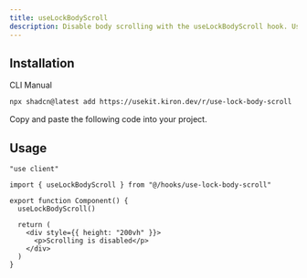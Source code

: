 ```yaml
---
title: useLockBodyScroll
description: Disable body scrolling with the useLockBodyScroll hook. Useful for modals and other components that require a fixed body.
---
```


## Installation

<Tabs defaultValue="cli">

<TabsList>
  <TabsTrigger value="cli">CLI</TabsTrigger>
  <TabsTrigger value="manual">Manual</TabsTrigger>
</TabsList>

<TabsContent value="cli">

```bash
npx shadcn@latest add https://usekit.kiron.dev/r/use-lock-body-scroll
```

</TabsContent>

<TabsContent value="manual">

<Steps>

<Step>Copy and paste the following code into your project.</Step>

<ComponentSource name="use-lock-body-scroll" />

</Steps>

</TabsContent>

</Tabs>

## Usage

```tsx {3, 6}
"use client"

import { useLockBodyScroll } from "@/hooks/use-lock-body-scroll"

export function Component() {
  useLockBodyScroll()

  return (
    <div style={{ height: "200vh" }}>
      <p>Scrolling is disabled</p>
    </div>
  )
}
```
